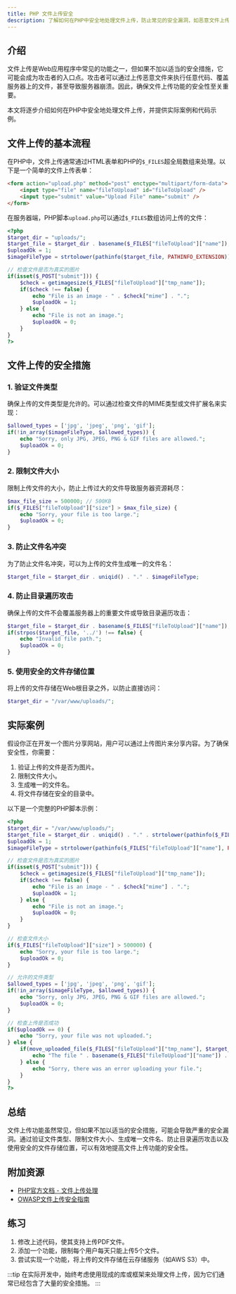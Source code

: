 ```yaml
---
title: PHP 文件上传安全
description: 了解如何在PHP中安全地处理文件上传，防止常见的安全漏洞，如恶意文件上传和目录遍历攻击。
---
```


## 介绍

文件上传是Web应用程序中常见的功能之一，但如果不加以适当的安全措施，它可能会成为攻击者的入口点。攻击者可以通过上传恶意文件来执行任意代码、覆盖服务器上的文件，甚至导致服务器崩溃。因此，确保文件上传功能的安全性至关重要。

本文将逐步介绍如何在PHP中安全地处理文件上传，并提供实际案例和代码示例。

## 文件上传的基本流程

在PHP中，文件上传通常通过HTML表单和PHP的`$_FILES`超全局数组来处理。以下是一个简单的文件上传表单：

```html
<form action="upload.php" method="post" enctype="multipart/form-data">
    <input type="file" name="fileToUpload" id="fileToUpload" />
    <input type="submit" value="Upload File" name="submit" />
</form>
```

在服务器端，PHP脚本`upload.php`可以通过`$_FILES`数组访问上传的文件：

```php
<?php
$target_dir = "uploads/";
$target_file = $target_dir . basename($_FILES["fileToUpload"]["name"]);
$uploadOk = 1;
$imageFileType = strtolower(pathinfo($target_file, PATHINFO_EXTENSION));

// 检查文件是否为真实的图片
if(isset($_POST["submit"])) {
    $check = getimagesize($_FILES["fileToUpload"]["tmp_name"]);
    if($check !== false) {
        echo "File is an image - " . $check["mime"] . ".";
        $uploadOk = 1;
    } else {
        echo "File is not an image.";
        $uploadOk = 0;
    }
}
?>
```

## 文件上传的安全措施

### 1. 验证文件类型

确保上传的文件类型是允许的。可以通过检查文件的MIME类型或文件扩展名来实现：

```php
$allowed_types = ['jpg', 'jpeg', 'png', 'gif'];
if(!in_array($imageFileType, $allowed_types)) {
    echo "Sorry, only JPG, JPEG, PNG & GIF files are allowed.";
    $uploadOk = 0;
}
```

### 2. 限制文件大小

限制上传文件的大小，防止上传过大的文件导致服务器资源耗尽：

```php
$max_file_size = 500000; // 500KB
if($_FILES["fileToUpload"]["size"] > $max_file_size) {
    echo "Sorry, your file is too large.";
    $uploadOk = 0;
}
```

### 3. 防止文件名冲突

为了防止文件名冲突，可以为上传的文件生成唯一的文件名：

```php
$target_file = $target_dir . uniqid() . "." . $imageFileType;
```

### 4. 防止目录遍历攻击

确保上传的文件不会覆盖服务器上的重要文件或导致目录遍历攻击：

```php
$target_file = $target_dir . basename($_FILES["fileToUpload"]["name"]);
if(strpos($target_file, '../') !== false) {
    echo "Invalid file path.";
    $uploadOk = 0;
}
```

### 5. 使用安全的文件存储位置

将上传的文件存储在Web根目录之外，以防止直接访问：

```php
$target_dir = "/var/www/uploads/";
```

## 实际案例

假设你正在开发一个图片分享网站，用户可以通过上传图片来分享内容。为了确保安全性，你需要：

1. 验证上传的文件是否为图片。
2. 限制文件大小。
3. 生成唯一的文件名。
4. 将文件存储在安全的目录中。

以下是一个完整的PHP脚本示例：

```php
<?php
$target_dir = "/var/www/uploads/";
$target_file = $target_dir . uniqid() . "." . strtolower(pathinfo($_FILES["fileToUpload"]["name"], PATHINFO_EXTENSION));
$uploadOk = 1;
$imageFileType = strtolower(pathinfo($_FILES["fileToUpload"]["name"], PATHINFO_EXTENSION));

// 检查文件是否为真实的图片
if(isset($_POST["submit"])) {
    $check = getimagesize($_FILES["fileToUpload"]["tmp_name"]);
    if($check !== false) {
        echo "File is an image - " . $check["mime"] . ".";
        $uploadOk = 1;
    } else {
        echo "File is not an image.";
        $uploadOk = 0;
    }
}

// 检查文件大小
if($_FILES["fileToUpload"]["size"] > 500000) {
    echo "Sorry, your file is too large.";
    $uploadOk = 0;
}

// 允许的文件类型
$allowed_types = ['jpg', 'jpeg', 'png', 'gif'];
if(!in_array($imageFileType, $allowed_types)) {
    echo "Sorry, only JPG, JPEG, PNG & GIF files are allowed.";
    $uploadOk = 0;
}

// 检查上传是否成功
if($uploadOk == 0) {
    echo "Sorry, your file was not uploaded.";
} else {
    if(move_uploaded_file($_FILES["fileToUpload"]["tmp_name"], $target_file)) {
        echo "The file " . basename($_FILES["fileToUpload"]["name"]) . " has been uploaded.";
    } else {
        echo "Sorry, there was an error uploading your file.";
    }
}
?>
```

## 总结

文件上传功能虽然常见，但如果不加以适当的安全措施，可能会导致严重的安全漏洞。通过验证文件类型、限制文件大小、生成唯一文件名、防止目录遍历攻击以及使用安全的文件存储位置，可以有效地提高文件上传功能的安全性。

## 附加资源

- [PHP官方文档 - 文件上传处理](https://www.php.net/manual/en/features.file-upload.php)
- [OWASP文件上传安全指南](https://owasp.org/www-community/vulnerabilities/Unrestricted_File_Upload)

## 练习

1. 修改上述代码，使其支持上传PDF文件。
2. 添加一个功能，限制每个用户每天只能上传5个文件。
3. 尝试实现一个功能，将上传的文件存储在云存储服务（如AWS S3）中。

:::tip
在实际开发中，始终考虑使用现成的库或框架来处理文件上传，因为它们通常已经包含了大量的安全措施。
:::